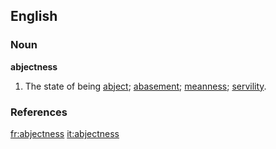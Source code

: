 ==English==

===Noun===
'''abjectness'''

# The state of being [[abject]]; [[abasement]]; [[meanness]]; [[servility]].

===References===
{{R:Webster 1913}}

[[fr:abjectness]]
[[it:abjectness]]